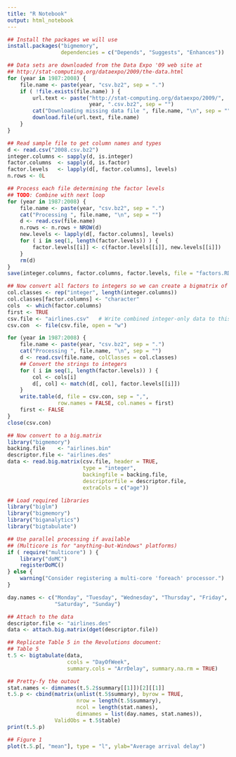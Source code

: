 ```yaml
---
title: "R Notebook"
output: html_notebook
---
```

```r
## Install the packages we will use
install.packages("bigmemory",
                 dependencies = c("Depends", "Suggests", "Enhances"))
```

```r
## Data sets are downloaded from the Data Expo '09 web site at
## http://stat-computing.org/dataexpo/2009/the-data.html
for (year in 1987:2008) {
    file.name <- paste(year, "csv.bz2", sep = ".")
    if ( !file.exists(file.name) ) {
        url.text <- paste("http://stat-computing.org/dataexpo/2009/",
                          year, ".csv.bz2", sep = "")
        cat("Downloading missing data file ", file.name, "\n", sep = "")
        download.file(url.text, file.name)
    }
}
```

```r
## Read sample file to get column names and types
d <- read.csv("2008.csv.bz2")
integer.columns <- sapply(d, is.integer)
factor.columns  <- sapply(d, is.factor)
factor.levels   <- lapply(d[, factor.columns], levels)
n.rows <- 0L
```

```r
## Process each file determining the factor levels
## TODO: Combine with next loop
for (year in 1987:2008) {
    file.name <- paste(year, "csv.bz2", sep = ".")
    cat("Processing ", file.name, "\n", sep = "")
    d <- read.csv(file.name)
    n.rows <- n.rows + NROW(d)
    new.levels <- lapply(d[, factor.columns], levels)
    for ( i in seq(1, length(factor.levels)) ) {
        factor.levels[[i]] <- c(factor.levels[[i]], new.levels[[i]])
    }
    rm(d)
}
save(integer.columns, factor.columns, factor.levels, file = "factors.RData")
```
```r
## Now convert all factors to integers so we can create a bigmatrix of the data
col.classes <- rep("integer", length(integer.columns))
col.classes[factor.columns] <- "character"
cols  <- which(factor.columns)
first <- TRUE
csv.file <- "airlines.csv"   # Write combined integer-only data to this file
csv.con  <- file(csv.file, open = "w")

for (year in 1987:2008) {
    file.name <- paste(year, "csv.bz2", sep = ".")
    cat("Processing ", file.name, "\n", sep = "")
    d <- read.csv(file.name, colClasses = col.classes)
    ## Convert the strings to integers
    for ( i in seq(1, length(factor.levels)) ) {
        col <- cols[i]
        d[, col] <- match(d[, col], factor.levels[[i]])
    }
    write.table(d, file = csv.con, sep = ",", 
                row.names = FALSE, col.names = first)
    first <- FALSE
}
close(csv.con)
```

```r
## Now convert to a big.matrix
library("bigmemory")
backing.file    <- "airlines.bin"
descriptor.file <- "airlines.des"
data <- read.big.matrix(csv.file, header = TRUE,
                        type = "integer",
                        backingfile = backing.file,
                        descriptorfile = descriptor.file,
                        extraCols = c("age"))
```
```r
## Load required libraries
library("biglm")
library("bigmemory")
library("biganalytics")
library("bigtabulate")
```

```r
## Use parallel processing if available
## (Multicore is for "anything-but-Windows" platforms)
if ( require("multicore") ) {
    library("doMC")
    registerDoMC()
} else {
    warning("Consider registering a multi-core 'foreach' processor.")
}

day.names <- c("Monday", "Tuesday", "Wednesday", "Thursday", "Friday",
               "Saturday", "Sunday")
```

```r
## Attach to the data
descriptor.file <- "airlines.des"
data <- attach.big.matrix(dget(descriptor.file))
```

```r
## Replicate Table 5 in the Revolutions document:
## Table 5
t.5 <- bigtabulate(data,
                   ccols = "DayOfWeek",
                   summary.cols = "ArrDelay", summary.na.rm = TRUE)
```

```r
## Pretty-fy the outout
stat.names <- dimnames(t.5.2$summary[[1]])[2][[1]]
t.5.p <- cbind(matrix(unlist(t.5$summary), byrow = TRUE,
                      nrow = length(t.5$summary),
                      ncol = length(stat.names),
                      dimnames = list(day.names, stat.names)),
               ValidObs = t.5$table)
print(t.5.p)
```

```r
## Figure 1
plot(t.5.p[, "mean"], type = "l", ylab="Average arrival delay")
```
